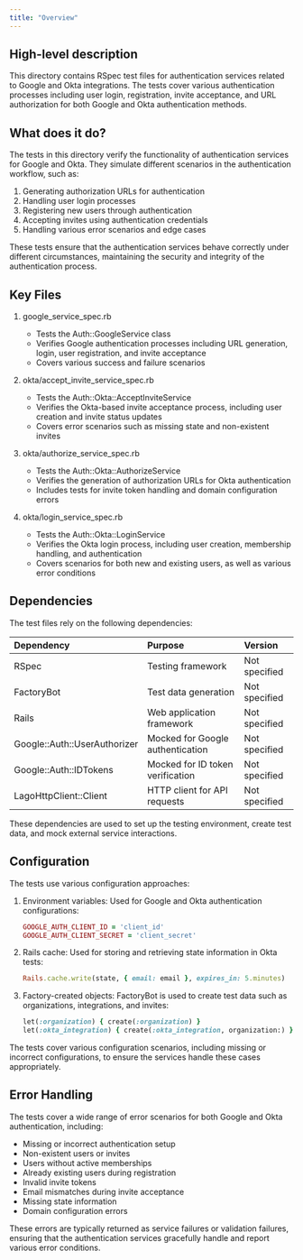 ```yaml
---
title: "Overview"
---
```


## High-level description
This directory contains RSpec test files for authentication services related to Google and Okta integrations. The tests cover various authentication processes including user login, registration, invite acceptance, and URL authorization for both Google and Okta authentication methods.

## What does it do?
The tests in this directory verify the functionality of authentication services for Google and Okta. They simulate different scenarios in the authentication workflow, such as:

1. Generating authorization URLs for authentication
2. Handling user login processes
3. Registering new users through authentication
4. Accepting invites using authentication credentials
5. Handling various error scenarios and edge cases

These tests ensure that the authentication services behave correctly under different circumstances, maintaining the security and integrity of the authentication process.

## Key Files

1. google_service_spec.rb
   - Tests the Auth::GoogleService class
   - Verifies Google authentication processes including URL generation, login, user registration, and invite acceptance
   - Covers various success and failure scenarios

2. okta/accept_invite_service_spec.rb
   - Tests the Auth::Okta::AcceptInviteService
   - Verifies the Okta-based invite acceptance process, including user creation and invite status updates
   - Covers error scenarios such as missing state and non-existent invites

3. okta/authorize_service_spec.rb
   - Tests the Auth::Okta::AuthorizeService
   - Verifies the generation of authorization URLs for Okta authentication
   - Includes tests for invite token handling and domain configuration errors

4. okta/login_service_spec.rb
   - Tests the Auth::Okta::LoginService
   - Verifies the Okta login process, including user creation, membership handling, and authentication
   - Covers scenarios for both new and existing users, as well as various error conditions

## Dependencies
The test files rely on the following dependencies:

| Dependency | Purpose | Version |
|:-----------|:--------|:--------|
| RSpec | Testing framework | Not specified |
| FactoryBot | Test data generation | Not specified |
| Rails | Web application framework | Not specified |
| Google::Auth::UserAuthorizer | Mocked for Google authentication | Not specified |
| Google::Auth::IDTokens | Mocked for ID token verification | Not specified |
| LagoHttpClient::Client | HTTP client for API requests | Not specified |

These dependencies are used to set up the testing environment, create test data, and mock external service interactions.

## Configuration
The tests use various configuration approaches:

1. Environment variables: Used for Google and Okta authentication configurations:
   ```ruby
   GOOGLE_AUTH_CLIENT_ID = 'client_id'
   GOOGLE_AUTH_CLIENT_SECRET = 'client_secret'
   ```

2. Rails cache: Used for storing and retrieving state information in Okta tests:
   ```ruby
   Rails.cache.write(state, { email: email }, expires_in: 5.minutes)
   ```

3. Factory-created objects: FactoryBot is used to create test data such as organizations, integrations, and invites:
   ```ruby
   let(:organization) { create(:organization) }
   let(:okta_integration) { create(:okta_integration, organization:) }
   ```

The tests cover various configuration scenarios, including missing or incorrect configurations, to ensure the services handle these cases appropriately.

## Error Handling
The tests cover a wide range of error scenarios for both Google and Okta authentication, including:
- Missing or incorrect authentication setup
- Non-existent users or invites
- Users without active memberships
- Already existing users during registration
- Invalid invite tokens
- Email mismatches during invite acceptance
- Missing state information
- Domain configuration errors

These errors are typically returned as service failures or validation failures, ensuring that the authentication services gracefully handle and report various error conditions.